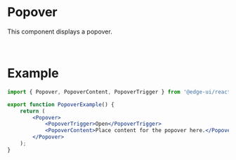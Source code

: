 
# Popover

This component displays a popover.

<PopoverExample />

<br />

# Example

```jsx
import { Popover, PopoverContent, PopoverTrigger } from '@edge-ui/react';

export function PopoverExample() {
    return (
        <Popover>
            <PopoverTrigger>Open</PopoverTrigger>
            <PopoverContent>Place content for the popover here.</PopoverContent>
        </Popover>
    );
}
```
